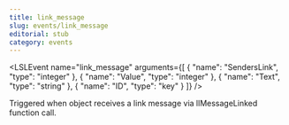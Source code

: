 ```yaml
---
title: link_message
slug: events/link_message
editorial: stub
category: events
---
```


<LSLEvent
	name="link_message"
	arguments={[
	{
		"name": "SendersLink",
		"type": "integer"
	},
	{
		"name": "Value",
		"type": "integer"
	},
	{
		"name": "Text",
		"type": "string"
	},
	{
		"name": "ID",
		"type": "key"
	}
]}
/>

Triggered when object receives a link message via llMessageLinked function call.
